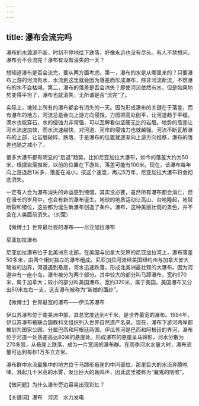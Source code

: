 ```yaml
---
---
---
```

title: 瀑布会流完吗
---




瀑布的水源源不断，时刻不停地往下跌落，好像永远也没有尽头。有人不禁想问，瀑布会不会流完？瀑布有没有消失的一天？

想知道瀑布是否会流完，要从两方面考虑。第一，瀑布的水是从哪里来的？只要瀑布上游的河流有水，水流到这里就会因为落差而形成瀑布，除非河流断流，不然瀑布的水不会枯竭。第二，瀑布的落差是否会消失？即使河流依然有水，但是如果地势变得平坦了，瀑布也就消失，无所谓是否“流完”了。

实际上，地球上所有的瀑布都会有消失的一天。因为形成瀑布的关键在于落差，而有瀑布的地方，河流总是会向上游方向侵蚀，力图把高处削平，让河道趋于平缓。滴水也能穿石，水的侵蚀力非常强，可以瓦解看似坚硬无比的岩层。地势的高差让河水流速加快，而水流速越快，对河道、河岸的侵蚀力也就越强。河流不断瓦解瀑布的上部，让岩层破碎、跌落，于是瀑布的位置就逐渐向上游方向推移，瀑布的落差也随之减小了。

很多大瀑布都有明显的“后退”趋势。比如尼亚加拉大瀑布，如今的落差大约为50米，根据岩层推断，以前的位置在下游处，落差可能有100米。现在，该瀑布每年向上游退后1米多，落差在减小。按这个速度，再过5万年，尼亚加拉大瀑布将会彻底消失。

一定有人会为瀑布消失的命运感到惋惜。其实没必要，虽然所有瀑布都会消亡，但在漫长的岁月中，也会有新的瀑布诞生。地球的地质运动让高山、台地隆起，地层断裂和错位，这些都为诞生新瀑布创造了条件。瀑布，这种美丽壮观的景色，并不会在人类面前消失。（刘莹）





【微博士】世界最壮观的瀑布——尼亚加拉瀑布

尼亚加拉瀑布



尼亚加拉瀑布位于北美洲东北部，在美国与加拿大交界的尼亚加拉河上，瀑布落差50多米，由两个相对独立的瀑布组成。尼亚加拉河流经美国纽约州与加拿大安大略省的边界，河道遇到悬崖，河水迅速跌落，形成北美洲最壮观的大瀑布。因为河道中有一座小岛，瀑布被分为两个部分。其中较大的部分叫马蹄瀑布，宽约670米，属于加拿大；较小的部分叫美国瀑布，宽约320米，属于美国。美国瀑布又分出80米左右一支，这支瀑布被称为“新娘的面纱”。

【微博士】世界最宽的瀑布——伊瓜苏瀑布



伊瓜苏瀑布位于南美洲中部，其总宽度达到4千米，是世界最宽的瀑布。1984年，伊瓜苏瀑布被联合国教科文组织列入世界自然遗产名录。现在，瀑布下游河两岸都被划为国家公园，分属巴西和阿根廷两国。伊瓜苏河是巴西和阿根廷的界河，瀑布位于河道一处落差高达80米的悬崖处。形成瀑布的悬崖呈马蹄形，河水分散为270多股，从悬崖上跌落，成为一片宽阔的瀑布群。在雨季河水水量大时，瀑布流量可达到每秒1万多立方米。

瀑布群中水流最集中的地方位于马蹄形悬崖的中间部位，那里巨大的水流奔腾咆哮，溅起几十米高的水雾，发出巨大的轰鸣声，因此这里被称为“魔鬼的咽喉”。

【微问题】为什么瀑布旁边容易出现彩虹？

【关键词】瀑布　河流　水力发电